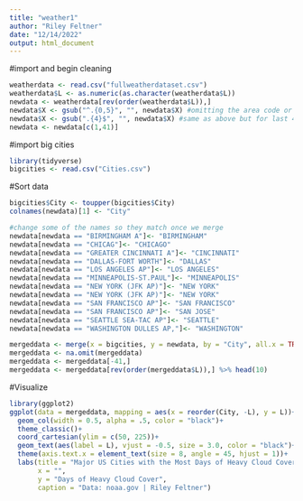 ```yaml
---
title: "weather1"
author: "Riley Feltner"
date: "12/14/2022"
output: html_document
---
```

#import and begin cleaning
```r
weatherdata <- read.csv("fullweatherdataset.csv")
weatherdata$L <- as.numeric(as.character(weatherdata$L))
newdata <- weatherdata[rev(order(weatherdata$L)),]
newdata$X <- gsub("^.{0,5}", "", newdata$X) #omitting the area code or whatever the heck those #'s were
newdata$X <- gsub(".{4}$", "", newdata$X) #same as above but for last 4 characters
newdata <- newdata[c(1,41)]
```

#import big cities 
```r
library(tidyverse)
bigcities <- read.csv("Cities.csv")
```

#Sort data
```r
bigcities$City <- toupper(bigcities$City)
colnames(newdata)[1] <- "City"

#change some of the names so they match once we merge
newdata[newdata == "BIRMINGHAM A"]<- "BIRMINGHAM"
newdata[newdata == "CHICAG"]<- "CHICAGO"
newdata[newdata == "GREATER CINCINNATI A"]<- "CINCINNATI"
newdata[newdata == "DALLAS-FORT WORTH"]<- "DALLAS"
newdata[newdata == "LOS ANGELES AP"]<- "LOS ANGELES"
newdata[newdata == "MINNEAPOLIS-ST.PAUL"]<- "MINNEAPOLIS"
newdata[newdata == "NEW YORK (JFK AP)"]<- "NEW YORK"
newdata[newdata == "NEW YORK (JFK AP)"]<- "NEW YORK"
newdata[newdata == "SAN FRANCISCO AP"]<- "SAN FRANCISCO"
newdata[newdata == "SAN FRANCISCO AP"]<- "SAN JOSE"
newdata[newdata == "SEATTLE SEA-TAC AP"]<- "SEATTLE"
newdata[newdata == "WASHINGTON DULLES AP,"]<- "WASHINGTON"

mergeddata <- merge(x = bigcities, y = newdata, by = "City", all.x = TRUE)
mergeddata <- na.omit(mergeddata)
mergeddata <- mergeddata[-41,]
mergeddata <- mergeddata[rev(order(mergeddata$L)),] %>% head(10)
```

#Visualize
```r
library(ggplot2)
ggplot(data = mergeddata, mapping = aes(x = reorder(City, -L), y = L))+
  geom_col(width = 0.5, alpha = .5, color = "black")+
  theme_classic()+
  coord_cartesian(ylim = c(50, 225))+
  geom_text(aes(label = L), vjust = -0.5, size = 3.0, color = "black")+
  theme(axis.text.x = element_text(size = 8, angle = 45, hjust = 1))+
  labs(title = "Major US Cities with the Most Days of Heavy Cloud Cover ",
       x = "",
       y = "Days of Heavy Cloud Cover",
       caption = "Data: noaa.gov | Riley Feltner")
```

